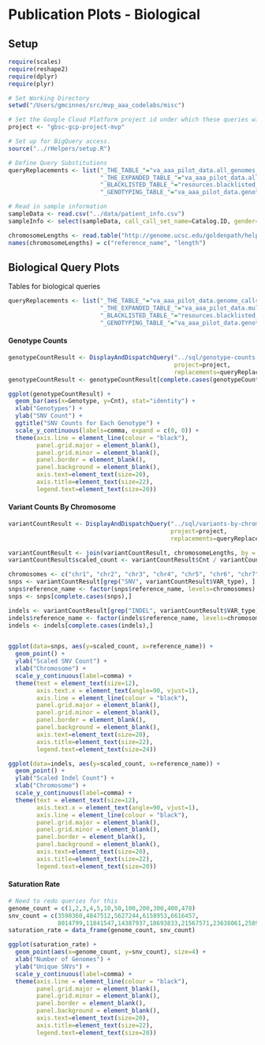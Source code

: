 # Publication Plots - Biological

## Setup
```r
require(scales)
require(reshape2)
require(dplyr)
require(plyr)

# Set Working Directory
setwd("/Users/gmcinnes/src/mvp_aaa_codelabs/misc")

# Set the Google Cloud Platform project id under which these queries will run.
project <- "gbsc-gcp-project-mvp"

# Set up for BigQuery access.
source("../rHelpers/setup.R")

# Define Query Substitutions
queryReplacements <- list("_THE_TABLE_"="va_aaa_pilot_data.all_genomes_gvcfs",
                          "_THE_EXPANDED_TABLE_"="va_aaa_pilot_data.all_genomes_expanded_vcfs_java2",
                          "_BLACKLISTED_TABLE_"="resources.blacklisted_positions",
                          "_GENOTYPING_TABLE_"="va_aaa_pilot_data.genotyping_data")

# Read in sample information
sampleData <- read.csv("../data/patient_info.csv")
sampleInfo <- select(sampleData, call_call_set_name=Catalog.ID, gender=Gender)

chromosomeLengths <- read.table("http://genome.ucsc.edu/goldenpath/help/hg19.chrom.sizes")
names(chromosomeLengths) = c("reference_name", "length")
```


## Biological Query Plots
Tables for biological queries
```r
queryReplacements <- list("_THE_TABLE_"="va_aaa_pilot_data.genome_calls_full_qc",
                          "_THE_EXPANDED_TABLE_"="va_aaa_pilot_data.multi_sample_variants_full_qc",
                          "_BLACKLISTED_TABLE_"="resources.blacklisted_positions",
                          "_GENOTYPING_TABLE_"="va_aaa_pilot_data.genotyping_data")
```

#### Genotype Counts
```r
genotypeCountResult <- DisplayAndDispatchQuery("../sql/genotype-counts.sql",
                                               project=project,
                                               replacements=queryReplacements)
genotypeCountResult <- genotypeCountResult[complete.cases(genotypeCountResult),]
```

```r
ggplot(genotypeCountResult) +
  geom_bar(aes(x=Genotype, y=Cnt), stat="identity") +
  xlab("Genotypes") + 
  ylab("SNV Count") + 
  ggtitle("SNV Counts for Each Genotype") +
  scale_y_continuous(labels=comma, expand = c(0, 0)) +
  theme(axis.line = element_line(colour = "black"),
        panel.grid.major = element_blank(),
        panel.grid.minor = element_blank(),
        panel.border = element_blank(),
        panel.background = element_blank(),
        axis.text=element_text(size=20),
        axis.title=element_text(size=22),
        legend.text=element_text(size=20)) 
```

#### Variant Counts By Chromosome
```r
variantCountResult <- DisplayAndDispatchQuery("../sql/variants-by-chromosome.sql",
                                              project=project,
                                              replacements=queryReplacements)

variantCountResult <- join(variantCountResult, chromosomeLengths, by = "reference_name")
variantCountResult$scaled_count <- variantCountResult$Cnt / variantCountResult$length

chromosomes <- c("chr1", "chr2", "chr3", "chr4", "chr5", "chr6", "chr7", "chr8", "chr9", "chr10", "chr11", "chr12", "chr13", "chr14", "chr15", "chr16", "chr17", "chr18", "chr19", "chr20", "chr21", "chr22", "chrX", "chrY", "chrM")
snps <- variantCountResult[grep("SNV", variantCountResult$VAR_type), ]
snps$reference_name <- factor(snps$reference_name, levels=chromosomes)
snps <- snps[complete.cases(snps),]

indels <- variantCountResult[grep("INDEL", variantCountResult$VAR_type), ]
indels$reference_name <- factor(indels$reference_name, levels=chromosomes)
indels <- indels[complete.cases(indels),]



```

```r
ggplot(data=snps, aes(y=scaled_count, x=reference_name)) + 
  geom_point() + 
  ylab("Scaled SNV Count") +
  xlab("Chromosome") +
  scale_y_continuous(label=comma) +
  theme(text = element_text(size=12), 
        axis.text.x = element_text(angle=90, vjust=1),
        axis.line = element_line(colour = "black"),
        panel.grid.major = element_blank(),
        panel.grid.minor = element_blank(),
        panel.border = element_blank(),
        panel.background = element_blank(),
        axis.text=element_text(size=20),
        axis.title=element_text(size=22),
        legend.text=element_text(size=24)) 
```

```r
ggplot(data=indels, aes(y=scaled_count, x=reference_name)) + 
  geom_point() + 
  ylab("Scaled Indel Count") +
  xlab("Chromosome") +
  scale_y_continuous(label=comma) +
  theme(text = element_text(size=12), 
        axis.text.x = element_text(angle=90, vjust=1),
        axis.line = element_line(colour = "black"),
        panel.grid.major = element_blank(),
        panel.grid.minor = element_blank(),
        panel.border = element_blank(),
        panel.background = element_blank(),
        axis.text=element_text(size=20),
        axis.title=element_text(size=22),
        legend.text=element_text(size=20)) 
```

#### Saturation Rate
```r
# Need to redo queries for this
genome_count = c(1,2,3,4,5,10,50,100,200,300,400,478)
snv_count = c(3590360,4847512,5627244,6158953,6616457,
              8014799,11841547,14387937,18693833,21567571,23638061,25890797)
saturation_rate = data_frame(genome_count, snv_count)

```


```r
ggplot(saturation_rate) +
  geom_point(aes(x=genome_count, y=snv_count), size=4) +
  xlab("Number of Genomes") +
  ylab("Unique SNVs") +
  scale_y_continuous(label=comma) +
  theme(axis.line = element_line(colour = "black"),
        panel.grid.major = element_blank(),
        panel.grid.minor = element_blank(),
        panel.border = element_blank(),
        panel.background = element_blank(),
        axis.text=element_text(size=20),
        axis.title=element_text(size=22),
        legend.text=element_text(size=20)) 
```
